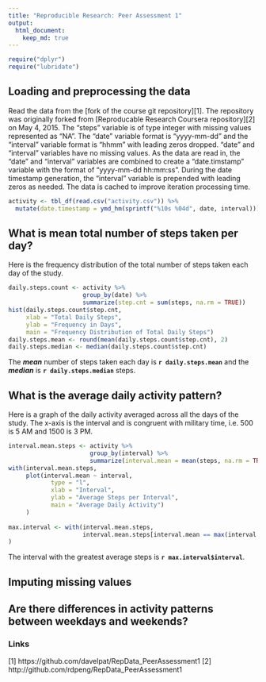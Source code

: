 ```yaml
---
title: "Reproducible Research: Peer Assessment 1"
output: 
  html_document:
    keep_md: true
---
```


```r
require("dplyr")
require("lubridate")
```

## Loading and preprocessing the data

Read the data from the [fork of the course git repository][1]. The repository was originally forked from [Reproducable Research Coursera repository][2] on May 4, 2015. The "steps" variable is of type integer with missing values represented as "NA". The "date" variable format is "yyyy-mm-dd" and the "interval" variable format is "hhmm" with leading zeros dropped. "date" and "interval" variables have no missing values. As the data are read in, the "date" and "interval" variables are combined to create a "date.timstamp" variable with the format of "yyyy-mm-dd hh:mm:ss". During the date timestamp generation, the "interval" variable is prepended with leading zeros as needed. The data is cached to improve iteration processing time.

```r
activity <- tbl_df(read.csv("activity.csv")) %>%
  mutate(date.timestamp = ymd_hm(sprintf("%10s %04d", date, interval)))
```

## What is mean total number of steps taken per day?

Here is the frequency distribution of the total number of steps taken each day of the study.

```r
daily.steps.count <- activity %>% 
                     group_by(date) %>% 
                     summarize(step.cnt = sum(steps, na.rm = TRUE))
hist(daily.steps.count$step.cnt,
     xlab = "Total Daily Steps",
     ylab = "Frequency in Days",
     main = "Frequency Distribution of Total Daily Steps")
daily.steps.mean <- round(mean(daily.steps.count$step.cnt), 2)
daily.steps.median <- median(daily.steps.count$step.cnt)
```

The ***mean*** number of steps taken each day is **`r daily.steps.mean`** and the ***median*** is **`r daily.steps.median`** steps.

## What is the average daily activity pattern?

Here is a graph of the daily activity averaged across all the days of the study. The x-axis is the interval and is congruent with military time, i.e. 500 is 5 AM and 1500 is 3 PM.

```r
interval.mean.steps <- activity %>% 
                       group_by(interval) %>% 
                       summarize(interval.mean = mean(steps, na.rm = TRUE))
with(interval.mean.steps, 
     plot(interval.mean ~ interval, 
            type = "l",
            xlab = "Interval",
            ylab = "Average Steps per Interval",
            main = "Average Daily Activity")
     )
       
max.interval <- with(interval.mean.steps,
                     interval.mean.steps[interval.mean == max(interval.mean),]
)
```

The interval with the greatest average steps is **`r max.interval$interval`**.

## Imputing missing values



## Are there differences in activity patterns between weekdays and weekends?

### Links
[1] https://github.com/davelpat/RepData_PeerAssessment1
[2] http://github.com/rdpeng/RepData_PeerAssessment1
